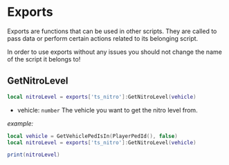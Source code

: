

# Exports
Exports are functions that can be used in other scripts. They are called to pass data or perform certain actions related to its belonging script.

<Callout type='warning'>
    In order to use exports without any issues you should not change the name of the script it belongs to!
</Callout>

## GetNitroLevel

```lua copy
local nitroLevel = exports['ts_nitro']:GetNitroLevel(vehicle)
```

- vehicle: `number` The vehicle you want to get the nitro level from.

*example:*

```lua
local vehicle = GetVehiclePedIsIn(PlayerPedId(), false)
local nitroLevel = exports['ts_nitro']:GetNitroLevel(vehicle)

print(nitroLevel)
```